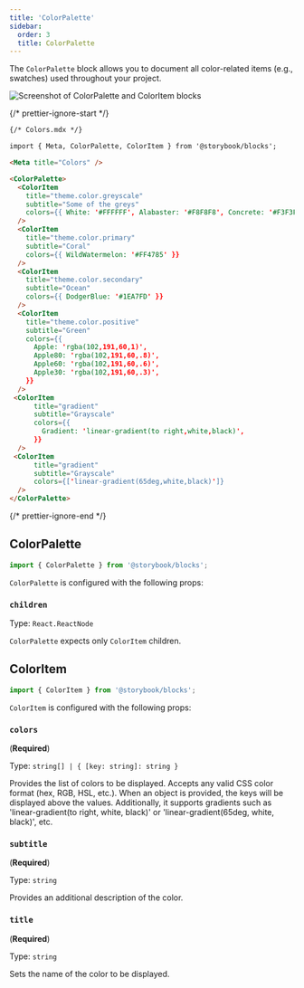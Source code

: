```yaml
---
title: 'ColorPalette'
sidebar:
  order: 3
  title: ColorPalette
---
```


<YouTubeCallout id="tyNIspWhFyU" title="Storybook for Design Systems - ColorPalette Doc Block" params="start=20" />

The `ColorPalette` block allows you to document all color-related items (e.g., swatches) used throughout your project.

![Screenshot of ColorPalette and ColorItem blocks](../../_assets/api/doc-block-colorpalette.png)

{/* prettier-ignore-start */}

```md
{/* Colors.mdx */}

import { Meta, ColorPalette, ColorItem } from '@storybook/blocks';

<Meta title="Colors" />

<ColorPalette>
  <ColorItem
    title="theme.color.greyscale"
    subtitle="Some of the greys"
    colors={{ White: '#FFFFFF', Alabaster: '#F8F8F8', Concrete: '#F3F3F3' }}
  />
  <ColorItem 
    title="theme.color.primary" 
    subtitle="Coral" 
    colors={{ WildWatermelon: '#FF4785' }} 
  />
  <ColorItem 
    title="theme.color.secondary" 
    subtitle="Ocean" 
    colors={{ DodgerBlue: '#1EA7FD' }} 
  />
  <ColorItem
    title="theme.color.positive"
    subtitle="Green"
    colors={{
      Apple: 'rgba(102,191,60,1)',
      Apple80: 'rgba(102,191,60,.8)',
      Apple60: 'rgba(102,191,60,.6)',
      Apple30: 'rgba(102,191,60,.3)',
    }}
  />
 <ColorItem
      title="gradient"
      subtitle="Grayscale"
      colors={{
        Gradient: 'linear-gradient(to right,white,black)',
      }}
  />
 <ColorItem
      title="gradient"
      subtitle="Grayscale"
      colors={['linear-gradient(65deg,white,black)']}
  />
</ColorPalette>
```

{/* prettier-ignore-end */}

## ColorPalette

```js
import { ColorPalette } from '@storybook/blocks';
```

`ColorPalette` is configured with the following props:

### `children`

Type: `React.ReactNode`

`ColorPalette` expects only `ColorItem` children.

## ColorItem

```js
import { ColorItem } from '@storybook/blocks';
```

`ColorItem` is configured with the following props:

### `colors`

(**Required**)

Type: `string[] | { [key: string]: string }`

Provides the list of colors to be displayed. Accepts any valid CSS color format (hex, RGB, HSL, etc.). When an object is provided, the keys will be displayed above the values. Additionally, it supports gradients such as 'linear-gradient(to right, white, black)' or 'linear-gradient(65deg, white, black)', etc.

### `subtitle`

(**Required**)

Type: `string`

Provides an additional description of the color.

### `title`

(**Required**)

Type: `string`

Sets the name of the color to be displayed.
